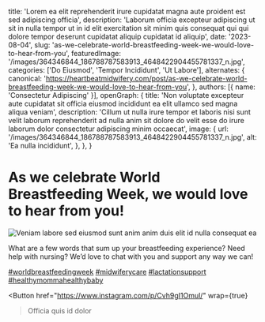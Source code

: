   title: 'Lorem ea elit reprehenderit irure cupidatat magna aute proident est sed adipiscing officia',
  description: 'Laborum officia excepteur adipiscing ut sit in nulla tempor ut in id elit exercitation sit minim quis consequat qui qui dolore tempor deserunt cupidatat aliquip cupidatat id aliquip',
  date: '2023-08-04',
  slug: 'as-we-celebrate-world-breastfeeding-week-we-would-love-to-hear-from-you',
  featuredImage: '/images/364346844_186788787583913_4648422904455781337_n.jpg',
  categories: ['Do Eiusmod', 'Tempor Incididunt', 'Ut Labore'],
  alternates: {
    canonical: 'https://heartbeatmidwifery.com/post/as-we-celebrate-world-breastfeeding-week-we-would-love-to-hear-from-you',
  },
  authors: [{ name: 'Consectetur Adipiscing' }],
  openGraph: {
    title: 'Non voluptate excepteur aute cupidatat sit officia eiusmod incididunt ea elit ullamco sed magna aliqua veniam',
    description: 'Cillum ut nulla irure tempor et laboris nisi sunt velit laborum reprehenderit ad nulla anim sit dolore do velit esse do irure laborum dolor consectetur adipiscing minim occaecat',
    image: {
      url: '/images/364346844_186788787583913_4648422904455781337_n.jpg',
      alt: 'Ea nulla incididunt',
    },
  },
}


# As we celebrate World Breastfeeding Week, we would love to hear from you!

<Image
  src="/images/364346844_186788787583913_4648422904455781337_n.jpg"
  size="large"
  wrap={true}
  alt="Veniam labore sed eiusmod sunt anim anim duis elit id nulla consequat ea"
/>

What are a few words that sum up your breastfeeding experience? Need help with nursing? We’d love to chat with you and support any way we can!

[#worldbreastfeedingweek](https://www.instagram.com/explore/tags/worldbreastfeedingweek/) [#midwiferycare](https://www.instagram.com/explore/tags/midwiferycare/) [#lactationsupport](https://www.instagram.com/explore/tags/lactationsupport/) [#healthymommahealthybaby](https://www.instagram.com/explore/tags/healthymommahealthybaby/)

<Button
  href="https://www.instagram.com/p/Cvh9gI1Omul/"
  wrap={true}
>Officia quis id dolor</Button>
